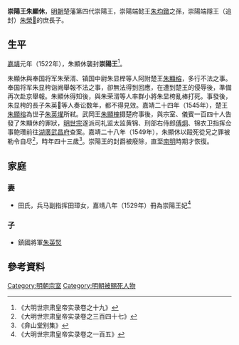 '''崇陽王朱顯休'''{{BD|1507年||1549年||catIdx=Z朱}}，[[明朝|明朝]]楚藩第四代崇陽王，崇陽端懿王[[朱均鐓|朱均鐓]]之孫，崇陽端隱王（追封）[[朱榮𤄷|朱榮𤄷]]的庶長子。

==生平==
[[嘉靖|嘉靖]]元年（1522年），朱顯休襲封'''崇陽王'''<ref>《大明世宗肃皇帝实录卷之十九》</ref>。

朱顯休與奉国将军朱荣湑、镇国中尉朱显榉等人阿附楚王[[朱顯榕|朱顯榕]]，多行不法之事。奉国将军朱显桍诣阙舉報不法之事，卻無法得到回應，在遭到楚王的侵辱後，準備再次赴京舉報。朱顯休得知後，與朱荣湑等人率群小將朱显桍亂棒打死。事發後，朱显桍的長子朱英𤇜等人奏讼数年，都不得見效。嘉靖二十四年（1545年），楚王[[朱顯榕|朱顯榕]]為世子[[朱英燿|朱英燿]]所弒。武岡王[[朱顯槐|朱顯槐]]摄楚府事後，與宗室、儀賓一百四十人告發了朱顯休的罪狀，[[明世宗|明世宗]]遂派司礼监太监黄锦、刑部右侍郎[[傅炯|傅炯]]、锦衣卫指挥佥事鲍瓚前往[[湖廣承宣布政使司|湖廣]][[武昌府|武昌府]]查案。嘉靖二十八年（1549年），朱顯休以毆死從兄之罪被勒令自尽<ref>《大明世宗肃皇帝实录卷之三百四十七》</ref>，時年四十三歲<ref>《弇山堂别集》</ref>。崇陽王的封爵被廢除，直至[[南明|南明]]時期才恢復。

==家庭==
===妻===
*田氏，兵马副指挥田璋女，嘉靖八年（1529年）冊為崇陽王妃<ref>《大明世宗肃皇帝实录卷之一百五》</ref>

===子===
*鎮國將軍[[朱英㷂|朱英㷂]]

==參考資料==
{{reflist|2}}

{{s-start}}
{{s-bef|before=祖端懿王[[朱均鐓|朱均鐓]]}}
{{s-ttl|title=[[明朝藩王列表_(楚王系)#崇陽國|明崇陽國國王]]|years=1522年－1549年}}
{{s-aft|after=曾孫[[朱蘊鈐|朱蘊鈐]]}}
{{end}}

[[Category:明朝宗室|Category:明朝宗室]]
[[Category:明朝被賜死人物|Category:明朝被賜死人物]]